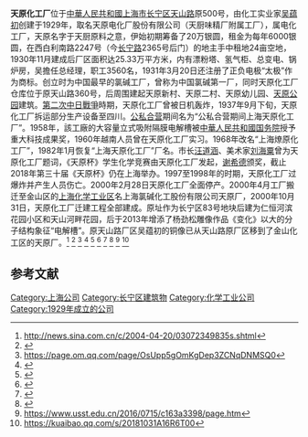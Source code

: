 '''天原化工厂'''位于[[中華人民共和國|中華人民共和國]][[上海市|上海市]][[长宁区|长宁区]][[天山路|天山路]]原500号，由化工实业家[[吴蕴初|吴蕴初]]创建于1929年，取名天原电化厂股份有限公司（天厨味精厂附属工厂），属电化工厂，天原名字于天厨原料之意，伊始初期筹备了20万银圆，租金为每年6000银圆，在西白利南路2247号（今[[长宁路|长宁路]]2365号后门）的地主手中租地24亩空地，1930年11月建成后厂区面积达25.33万平方米，内有漂粉塔、氢气柜、总变电、锅炉房，吴擔任总经理，职工3560名，1931年3月20日还注册了正负电极“太极”作为商标。创立时为中国最早的氯碱工厂，曾称为中国氯碱第一厂，同时天原化工厂仓库位于原天山路360号，后周围建起天原新村、天原二村、天原幼儿园、[[天原公园|天原公园]]建筑。[[第二次中日戰爭|第二次中日戰爭]]時期，天原化工厂曾被日机轰炸，1937年9月下旬，天原化工厂拆运部分生产设备至四川。[[公私合营|公私合营]]期间名为“公私合营期间上海天原化工厂”。1958年，該工廠的大容量立式吸附隔膜电解槽被[[中華人民共和國国务院|中華人民共和國国务院]]授予重大科技成果奖，1960年越南人员曾在天原化工厂实习。1968年改名“上海燎原化工厂”，1982年1月恢复“上海天原化工厂”厂名。市长[[汪道涵|汪道涵]]、美术家[[刘海粟|刘海粟]]曾为天原化工厂题词，《天原杯》学生化学竞赛由天原化工厂发起，[[谢希德|谢希德]]颁奖，截止2018年第三十届《天原杯》仍在上海举办。1997至1998年的时期，天原化工厂过爆炸并产生人员伤亡。2000年2月28日天原化工厂全面停产。2000年4月工厂搬迁至金山区的[[上海化学工业区|上海化学工业区]]名上海氯碱化工股份有限公司天原厂，2000年10月31日，天原化工厂迁建工程全部建成。原址作为长宁区83号地块后建为仁恒河滨花园小区和天山河畔花园，后于2013年增添了杨劲松雕像作品《变化》以大的分子结构象征“电解槽”。原天山路厂区吴蕴初的铜像已从天山路原厂区移到了金山化工区的天原厂。<ref>http://news.sina.com.cn/c/2004-04-20/03072349835s.shtml</ref>
<ref>{{cite web|url=https://www.shobserver.com/news/detail?id=261125|title=【海上记忆】摇啊摇，摇到周家桥--上观|website=www.shobserver.com}}</ref>
<ref>https://page.om.qq.com/page/OsUpp5gOmKgDep3ZCNqDNMSQ0</ref>
<ref>{{cite web|url=http://www.cnki.com.cn/Article/CJFDTotal-HXSS195911016.htm|title=上海天原化工厂技术革新概况--《化学世界》1959年11期|website=www.cnki.com.cn}}</ref>
<ref>{{Cite web |url=http://www.shtong.gov.cn/Newsite/node2/node2247/node4579/node79335/node79339/userobject1ai104251.html |title=存档副本 |access-date=2020-09-30 |archive-date=2017-02-26 |archive-url=https://web.archive.org/web/20170226074041/http://www.shtong.gov.cn/Newsite/node2/node2247/node4579/node79335/node79339/userobject1ai104251.html |dead-url=no }}</ref>
<ref>{{cite web|url=http://www.ccphistory.org.cn/node2/shds/n1649/u1ai33510p1.html|title=方慧芳：周桥旧区十年改造的险阻与温情——上海党史网|website=www.ccphistory.org.cn}}</ref>
<ref>{{cite web|url=https://news.sohu.com/90/23/news144422390.shtml|title=上海“天原化工”仓库昨着火|website=news.sohu.com|access-date=2020-09-30|archive-date=2005-04-21|archive-url=https://web.archive.org/web/20050421134854/http://news.sohu.com/90/23/news144422390.shtml|dead-url=no}}</ref>
<ref>{{cite web|url=http://epaper.zhoudaosh.com/html/2019-10/18/content_849882.html|title=专题 江河入海绘新篇|website=epaper.zhoudaosh.com}}</ref>
<ref>https://www.usst.edu.cn/2016/0715/c163a3398/page.htm</ref>
<ref>https://kuaibao.qq.com/s/20181031A16R6T00</ref>

==参考文献==
{{reflist}}

[[Category:上海公司|Category:上海公司]]
[[Category:长宁区建筑物|Category:长宁区建筑物]]
[[Category:化学工业公司|Category:化学工业公司]]
[[Category:1929年成立的公司|Category:1929年成立的公司]]